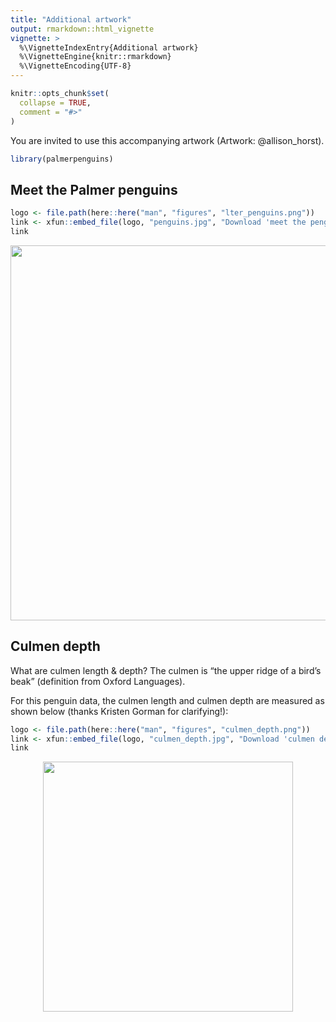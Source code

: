 ```yaml
---
title: "Additional artwork"
output: rmarkdown::html_vignette
vignette: >
  %\VignetteIndexEntry{Additional artwork}
  %\VignetteEngine{knitr::rmarkdown}
  %\VignetteEncoding{UTF-8}
---
```


```r
knitr::opts_chunk$set(
  collapse = TRUE,
  comment = "#>"
)
```

You are invited to use this accompanying artwork (Artwork: @allison_horst).

```r
library(palmerpenguins)
```

## Meet the Palmer penguins

```r
logo <- file.path(here::here("man", "figures", "lter_penguins.png"))
link <- xfun::embed_file(logo, "penguins.jpg", "Download 'meet the penguins' art")
link
```

<p align="center"><img src="../man/figures/lter_penguins.png" width="600px"></p>

## Culmen depth

What are culmen length & depth? The culmen is "the upper ridge of a bird's beak" (definition from Oxford Languages). 

For this penguin data, the culmen length and culmen depth are measured as shown below (thanks Kristen Gorman for clarifying!):

```r
logo <- file.path(here::here("man", "figures", "culmen_depth.png"))
link <- xfun::embed_file(logo, "culmen_depth.jpg", "Download 'culmen depth' art")
link
```

<p align="center"><img src="../man/figures/culmen_depth.png" width="400px"></p>
